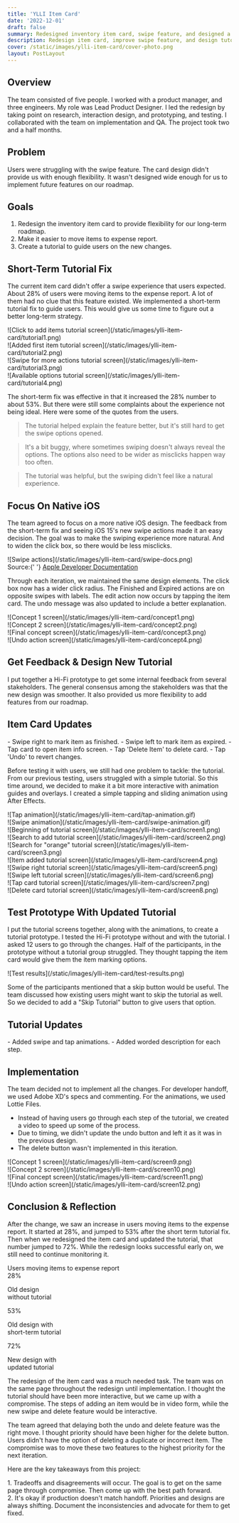 ```yaml
---
title: 'YLLI Item Card'
date: '2022-12-01'
draft: false
summary: Redesigned inventory item card, swipe feature, and designed a tutorial for new changes.
description: Redesign item card, improve swipe feature, and design tutorial.
cover: /static/images/ylli-item-card/cover-photo.png
layout: PostLayout
---
```


<TOCInline toc={props.toc} asDisclosure />

## Overview

The team consisted of five people. I worked with a product manager, and three engineers. My role was Lead Product Designer. I led the redesign by taking point on research, interaction design, and prototyping, and testing. I collaborated with the team on implementation and QA. The project took two and a half months.

## Problem

Users were struggling with the swipe feature. The card design didn't provide us with enough flexibility. It wasn't designed wide enough for us to implement future features on our roadmap.

## Goals

1. Redesign the inventory item card to provide flexibility for our long-term roadmap.
2. Make it easier to move items to expense report. 
3. Create a tutorial to guide users on the new changes.

## Short-Term Tutorial Fix

The current item card didn't offer a swipe experience that users expected. About 28% of users were moving items to the expense report. A lot of them had no clue that this feature existed. We implemented a short-term tutorial fix to guide users. This would give us some time to figure out a better long-term strategy.

<div className="projectImageGrid">
  <div className="imageProp">
    ![Click to add items tutorial screen](/static/images/ylli-item-card/tutorial1.png)
  </div>
  <div className="imageProp">
    ![Added first item tutorial screen](/static/images/ylli-item-card/tutorial2.png)
  </div>
  <div className="imageProp">
    ![Swipe for more actions tutorial screen](/static/images/ylli-item-card/tutorial3.png)
  </div>
  <div className="imageProp">
    ![Available options tutorial screen](/static/images/ylli-item-card/tutorial4.png)
  </div>
</div>

The short-term fix was effective in that it increased the 28% number to about 53%. But there were still some complaints about the experience not being ideal. Here were some of the quotes from the users.

> ​​​​​​The tutorial helped explain the feature better, but it's still hard to get the swipe options opened.

> It's a bit buggy, where sometimes swiping doesn't always reveal the options. The options also need to be wider as misclicks happen way too often.

> The tutorial was helpful, but the swiping didn't feel like a natural experience.

## Focus On Native iOS

The team agreed to focus on a more native iOS design. The feedback from the short-term fix and seeing iOS 15's new swipe actions made it an easy decision. The goal was to make the swiping experience more natural. And to widen the click box, so there would be less misclicks.

<div className="py-8">
<div className="flex justify-center">
![Swipe actions](/static/images/ylli-item-card/swipe-docs.png)
</div>
  <div className="text-xs text-center">
    Source:{' '}
    <a href="https://developer.apple.com/documentation/swiftui/view/swipeactions(edge:allowsfullswipe:content:)" target="_blank" rel="noreferrer noopener">Apple Developer Documentation</a>
  </div>
</div>

Through each iteration, we maintained the same design elements. The click box now has a wider click radius. The Finished and Expired actions are on opposite swipes with labels. The edit action now occurs by tapping the item card. The undo message was also updated to include a better explanation.

<div className="projectImageGrid">
  <div className="imageProp">
    ![Concept 1 screen](/static/images/ylli-item-card/concept1.png)
  </div>
  <div className="imageProp">
    ![Concept 2 screen](/static/images/ylli-item-card/concept2.png)
  </div>
  <div className="imageProp">
    ![Final concept screen](/static/images/ylli-item-card/concept3.png)
  </div>
  <div className="imageProp">
    ![Undo action screen](/static/images/ylli-item-card/concept4.png)
  </div>
</div>

## Get Feedback & Design New Tutorial

I put together a Hi-Fi prototype to get some internal feedback from several stakeholders. The general consensus among the stakeholders was that the new design was smoother. It also provided us more flexibility to add features from our roadmap.

<div className="flex justify-center py-10">
  <Btn link="https://xd.adobe.com/view/ec45e4a2-ebac-4499-a5d9-31a4c1c9d798-b916/" text="Hi-Fi Prototype" />
</div>

<div className="grid grid-cols-1 sm:grid-cols-2">
  <div className="m-auto pb-0 sm:pb-8">
    <h2 className="text-3xl text-[#59A4F5] font-semibold dark:text-[#59A4F5]">Item Card Updates</h2>
    - Swipe right to mark item as finished.
    - Swipe left to mark item as expired.
    - Tap card to open item info screen.
    - Tap 'Delete Item' to delete card.
    - Tap 'Undo' to revert changes.
  </div>
  <VideoPlayer link="/static/videos/item-card-updates.mp4" poster="/static/videos/item-card-updates-poster.png" />
</div>

Before testing it with users, we still had one problem to tackle: the tutorial. From our previous testing, users struggled with a simple tutorial. So this time around, we decided to make it a bit more interactive with animation guides and overlays. I created a simple tapping and sliding animation using After Effects.

<div className="grid grid-cols-1 sm:grid-cols-2 pt-8">
  <div className="mx-4 md:mx-1">
    ![Tap animation](/static/images/ylli-item-card/tap-animation.gif)
  </div>
  <div className="mx-4 md:mx-1">
    ![Swipe animation](/static/images/ylli-item-card/swipe-animation.gif)
  </div>
</div>

<div className="projectImageGrid">
  <div className="imageProp">
    ![Beginning of tutorial screen](/static/images/ylli-item-card/screen1.png)
  </div>
  <div className="imageProp">
    ![Search to add tutorial screen](/static/images/ylli-item-card/screen2.png)
  </div>
  <div className="imageProp">
    ![Search for "orange" tutorial screen](/static/images/ylli-item-card/screen3.png)
  </div>
  <div className="imageProp">
    ![Item added tutorial screen](/static/images/ylli-item-card/screen4.png)
  </div>
  <div className="imageProp">
    ![Swipe right tutorial screen](/static/images/ylli-item-card/screen5.png)
  </div>
  <div className="imageProp">
    ![Swipe left tutorial screen](/static/images/ylli-item-card/screen6.png)
  </div>
  <div className="imageProp">
    ![Tap card tutorial screen](/static/images/ylli-item-card/screen7.png)
  </div>
  <div className="imageProp">
    ![Delete card tutorial screen](/static/images/ylli-item-card/screen8.png)
  </div>
</div>

## Test Prototype With Updated Tutorial

I put the tutorial screens together, along with the animations, to create a tutorial prototype. I tested the Hi-Fi prototype without and with the tutorial. I asked 12 users to go through the changes. Half of the participants, in the prototype without a tutorial group struggled. They thought tapping the item card would give them the item marking options.

<div className="md:mx-20 py-8">![Test results](/static/images/ylli-item-card/test-results.png)</div>

Some of the participants mentioned that a skip button would be useful. The team discussed how existing users might want to skip the tutorial as well. So we decided to add a "Skip Tutorial" button to give users that option.


<div className="flex justify-center py-10">
  <Btn link="https://xd.adobe.com/view/0dc5a716-f8bb-4974-a846-1683ca4ccb72-5896/" text="Tutorial Prototype" />
</div>

<div className="grid grid-cols-1 sm:grid-cols-2">
  <div className="m-auto pb-0 sm:pb-8">
    <h2 className="text-3xl text-[#59A4F5] font-semibold dark:text-[#59A4F5]">Tutorial Updates</h2>
    - Added swipe and tap animations.
    - Added worded description for each step.
  </div>
  <VideoPlayer link="/static/videos/updated-tutorial.mp4" poster="/static/videos/updated-tutorial-poster.png" />
</div>

## Implementation

The team decided not to implement all the changes. For developer handoff, we used Adobe XD's specs and commenting. For the animations, we used Lottie Files.

- Instead of having users go through each step of the tutorial, we created a video to speed up some of the process. 
- Due to timing, we didn't update the undo button and left it as it was in the previous design. 
- The delete button wasn't implemented in this iteration.

<div className="projectImageGrid">
  <div className="imageProp">
    ![Concept 1 screen](/static/images/ylli-item-card/screen9.png)
  </div>
  <div className="imageProp">
    ![Concept 2 screen](/static/images/ylli-item-card/screen10.png)
  </div>
  <div className="imageProp">
    ![Final concept screen](/static/images/ylli-item-card/screen11.png)
  </div>
  <div className="imageProp">
    ![Undo action screen](/static/images/ylli-item-card/screen12.png)
  </div>
</div>

## Conclusion & Reflection

After the change, we saw an increase in users moving items to the expense report. It started at 28%, and jumped to 53% after the short term tutorial fix. Then when we redesigned the item card and updated the tutorial, that number jumped to 72%. While the redesign looks successful early on, we still need to continue monitoring it.

<div className="text-center pt-8 font-bold text-xl">Users moving items to expense report</div>
<div className="grid grid-cols-3 gap-24 text-center">
  <div className="py-10">
    <div className="metricHeader text-[#59A4F5]">28%</div>
    <p className="text-xs sm:text-base">Old design <br />without tutorial</p>
  </div>
  <div className="py-10">
    <div className="metricHeader text-[#59A4F5]">53%</div>
    <p className="text-xs sm:text-base">Old design with <br />short-term tutorial</p>
  </div>
  <div className="py-10">
    <div className="metricHeader text-[#59A4F5]">72%</div>
    <p className="text-xs sm:text-base">New design with <br />updated tutorial</p>
  </div>
</div>

The redesign of the item card was a much needed task. The team was on the same page throughout the redesign until implementation. I thought the tutorial should have been more interactive, but we came up with a compromise. The steps of adding an item would be in video form, while the new swipe and delete feature would be interactive.

The team agreed that delaying both the undo and delete feature was the right move. I thought priority should have been higher for the delete button. Users didn't have the option of deleting a duplicate or incorrect item. The compromise was to move these two features to the highest priority for the next iteration.

Here are the key takeaways from this project:

<div className="keyTakeaways">
  1. <span className="font-semibold">Tradeoffs and disagreements will occur.</span> The goal is to get
  on the same page through compromise. Then come up with the best path forward.
</div>

<div className="keyTakeaways">
  2. <span className="font-semibold">It's okay if production doesn't match handoff.</span> Priorities
  and designs are always shifting. Document the inconsistencies and advocate for them to get fixed.
</div>